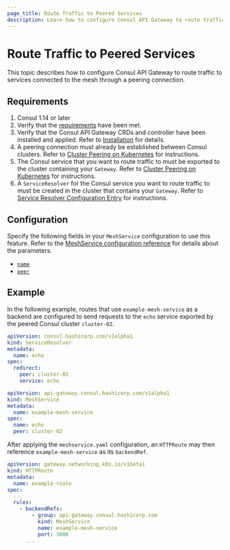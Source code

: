 ```yaml
---
page_title: Route Traffic to Peered Services
description: Learn how to configure Consul API Gateway to route traffic to services connected to the mesh through a peering connection.
---
```


# Route Traffic to Peered Services

This topic describes how to configure Consul API Gateway to route traffic to services connected to the mesh through a peering connection.

## Requirements

1. Consul 1.14 or later
1. Verify that the [requirements](/docs/api-gateway/tech-specs) have been met.
1. Verify that the Consul API Gateway CRDs and controller have been installed and applied. Refer to [Installation](/docs/api-gateway/install) for details.
1. A peering connection must already be established between Consul clusters. Refer to [Cluster Peering on Kubernetes](/docs/connect/cluster-peering/k8s) for instructions.
1. The Consul service that you want to route traffic to must be exported to the cluster containing your `Gateway`. Refer to [Cluster Peering on Kubernetes](/docs/connect/cluster-peering/k8s) for instructions.
1. A `ServiceResolver` for the Consul service you want to route traffic to must be created in the cluster that contains your `Gateway`. Refer to [Service Resolver Configuration Entry](/docs/connect/config-entries/service-resolver) for instructions.

## Configuration

Specify the following fields in your `MeshService` configuration to use this feature. Refer to the [MeshService configuration reference](/docs/api-gateway/configuration/mesh) for details about the parameters.

- [`name`](/docs/api-gateway/configuration/meshservice#name)
- [`peer`](/docs/api-gateway/configuration/meshservice#peer)

## Example

In the following example, routes that use `example-mesh-service` as a backend are configured to send requests to the `echo` service exported by the peered Consul cluster `cluster-02`.

<CodeBlockConfig filename="serviceresolver.yaml">

```yaml hideClipboard
apiVersion: consul.hashicorp.com/v1alpha1
kind: ServiceResolver
metadata:
  name: echo
spec:
  redirect:
    peer: cluster-02
    service: echo
```
</CodeBlockConfig>

<CodeBlockConfig filename="meshservice.yaml">

```yaml hideClipboard
apiVersion: api-gateway.consul.hashicorp.com/v1alpha1
kind: MeshService
metadata:
  name: example-mesh-service
spec:
  name: echo
  peer: cluster-02
```
</CodeBlockConfig>

After applying the `meshservice.yaml` configuration, an `HTTPRoute` may then reference `example-mesh-service` as its `backendRef`.

<CodeBlockConfig filename="route.yaml">

```yaml hideClipboard
apiVersion: gateway.networking.k8s.io/v1beta1
kind: HTTPRoute
metadata:
  name: example-route
spec:
  ...
  rules:
    - backendRefs:
        - group: api-gateway.consul.hashicorp.com
          kind: MeshService
          name: example-mesh-service
          port: 3000
      ...
```
</CodeBlockConfig>
